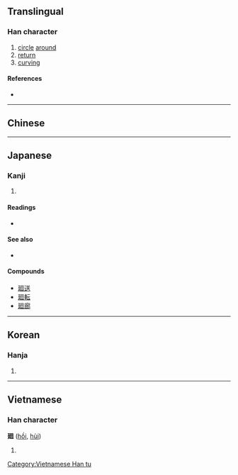 {{character info/new}}
{{also|回}}
==Translingual==

===Han character===
{{Han char|rn=54|rad=廴|as=06|sn=9|four=|canj=NKWR|ids=⿺廴回}}

# [[circle]] [[around]]
# [[return]]
# [[curving]]

====References====
* {{Han ref|kx=0353.050|dkj=09575|dj=0668.010|hdz=10404.090|uh=5EFB|ud=24315}}

----

==Chinese==
{{zh-see|回|v}}

----

==Japanese==

===Kanji===
{{ja-kanji|grade=n|rs=廴06}}

# {{defn|lang=ja|sort=廴06}}

====Readings====
* {{ja-readings
|goon=え<ゑ
|kanon=かい<くわい
|kun=めぐ-り,めぐ-る,まわ-る}}

====See also====
* {{l|ja|回}}

====Compounds====
* [[廻送]]
* [[廻転]]
* [[廻廊]]

----

==Korean==

===Hanja===
{{ko-hanja|hangeul=회|rv=hoe|mr=hoe}}

# {{defn|lang=ko|sort=廴06}}


----

==Vietnamese==

===Han character===
'''廻''' ([[hồi]], [[hùi]])

# {{defn|lang=vi}}

[[Category:Vietnamese Han tu]]
